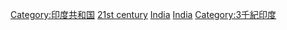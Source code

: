 {{Category see also|20世紀印度}}

{{Portal|印度}}

[[Category:印度共和国|Category:印度共和国]]
[[Category:各世紀印度|21st century]]
[[Category:21世紀各國|India]]
[[Category:21世紀亞洲|India]]
[[Category:3千紀印度|Category:3千紀印度]]